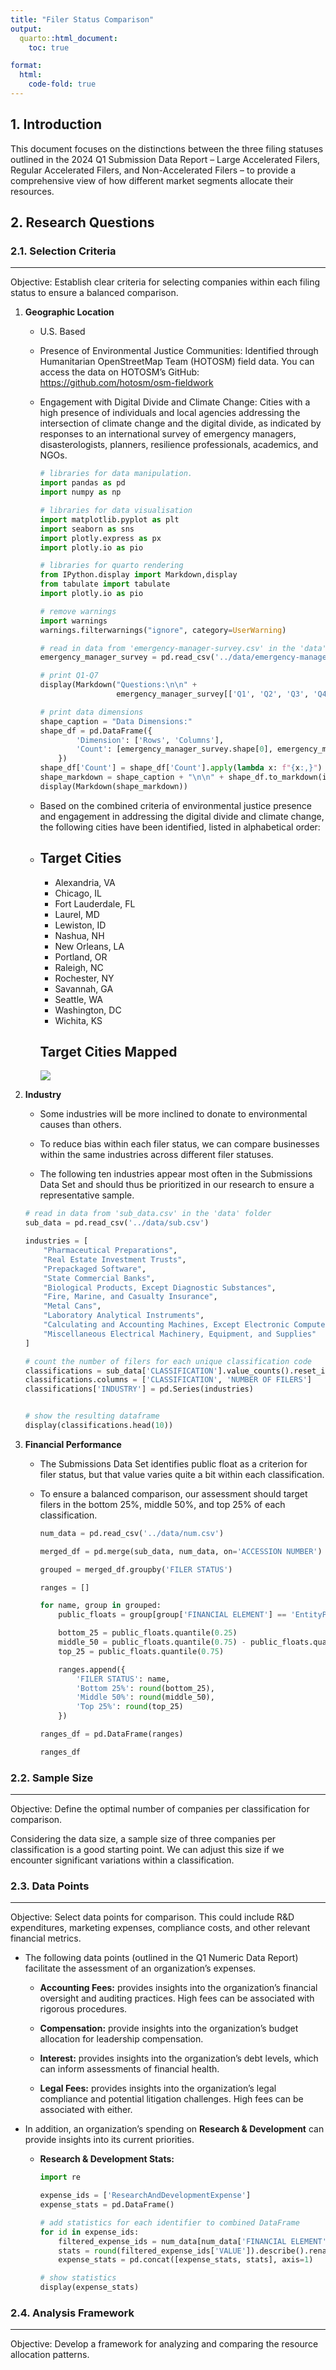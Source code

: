 ```yaml
---
title: "Filer Status Comparison"
output:
  quarto::html_document:
    toc: true

format:
  html:
    code-fold: true
---
```


## 1. Introduction

This document focuses on the distinctions between the three filing statuses outlined in the 2024 Q1 Submission Data Report – Large Accelerated Filers, Regular Accelerated Filers, and Non-Accelerated Filers – to provide a comprehensive view of how different market segments allocate their resources.

## 2. Research Questions

### 2.1. Selection Criteria

------------------------------------------------------------------------

Objective: Establish clear criteria for selecting companies within each filing status to ensure a balanced comparison.

1.  **Geographic Location**

    -   U.S. Based

    -   Presence of Environmental Justice Communities: Identified through Humanitarian OpenStreetMap Team (HOTOSM) field data. You can access the data on HOTOSM's GitHub: <https://github.com/hotosm/osm-fieldwork>

    -   Engagement with Digital Divide and Climate Change: Cities with a high presence of individuals and local agencies addressing the intersection of climate change and the digital divide, as indicated by responses to an international survey of emergency managers, disasterologists, planners, resilience professionals, academics, and NGOs.

        ```python
        # libraries for data manipulation.
        import pandas as pd
        import numpy as np

        # libraries for data visualisation
        import matplotlib.pyplot as plt
        import seaborn as sns
        import plotly.express as px
        import plotly.io as pio

        # libraries for quarto rendering
        from IPython.display import Markdown,display
        from tabulate import tabulate
        import plotly.io as pio

        # remove warnings
        import warnings
        warnings.filterwarnings("ignore", category=UserWarning)

        # read in data from 'emergency-manager-survey.csv' in the 'data' folder
        emergency_manager_survey = pd.read_csv('../data/emergency-manager-survey.csv')

        # print Q1-Q7
        display(Markdown("Questions:\n\n" +
                         emergency_manager_survey[['Q1', 'Q2', 'Q3', 'Q4', 'Q5', 'Q6', 'Q7']].head(1).to_markdown(index=False)))

        # print data dimensions
        shape_caption = "Data Dimensions:"
        shape_df = pd.DataFrame({
                'Dimension': ['Rows', 'Columns'],
                'Count': [emergency_manager_survey.shape[0], emergency_manager_survey.shape[1]]
            })
        shape_df['Count'] = shape_df['Count'].apply(lambda x: f"{x:,}")
        shape_markdown = shape_caption + "\n\n" + shape_df.to_markdown(index=False)
        display(Markdown(shape_markdown))
        ```

    -   Based on the combined criteria of environmental justice presence and engagement in addressing the digital divide and climate change, the following cities have been identified, listed in alphabetical order:

    -   ::: panel-tabset
        ## Target Cities

        -   Alexandria, VA
        -   Chicago, IL
        -   Fort Lauderdale, FL
        -   Laurel, MD
        -   Lewiston, ID
        -   Nashua, NH
        -   New Orleans, LA
        -   Portland, OR
        -   Raleigh, NC
        -   Rochester, NY
        -   Savannah, GA
        -   Seattle, WA
        -   Washington, DC
        -   Wichita, KS

        ## Target Cities Mapped

        ![](/data/target-cities.png)
        :::

2.  **Industry**

    -   Some industries will be more inclined to donate to environmental causes than others.

    -   To reduce bias within each filer status, we can compare businesses within the same industries across different filer statuses.

    -   The following ten industries appear most often in the Submissions Data Set and should thus be prioritized in our research to ensure a representative sample.

    ```python

    # read in data from 'sub_data.csv' in the 'data' folder
    sub_data = pd.read_csv('../data/sub.csv')

    industries = [
        "Pharmaceutical Preparations",
        "Real Estate Investment Trusts",
        "Prepackaged Software",
        "State Commercial Banks",
        "Biological Products, Except Diagnostic Substances",
        "Fire, Marine, and Casualty Insurance",
        "Metal Cans",
        "Laboratory Analytical Instruments",
        "Calculating and Accounting Machines, Except Electronic Computers",
        "Miscellaneous Electrical Machinery, Equipment, and Supplies"
    ]

    # count the number of filers for each unique classification code
    classifications = sub_data['CLASSIFICATION'].value_counts().reset_index()
    classifications.columns = ['CLASSIFICATION', 'NUMBER OF FILERS']
    classifications['INDUSTRY'] = pd.Series(industries)


    # show the resulting dataframe
    display(classifications.head(10))

    ```

3.  **Financial Performance**

    -   The Submissions Data Set identifies public float as a criterion for filer status, but that value varies quite a bit within each classification.

    -   To ensure a balanced comparison, our assessment should target filers in the bottom 25%, middle 50%, and top 25% of each classification.

        ```python

        num_data = pd.read_csv('../data/num.csv')

        merged_df = pd.merge(sub_data, num_data, on='ACCESSION NUMBER')

        grouped = merged_df.groupby('FILER STATUS')

        ranges = []

        for name, group in grouped:
            public_floats = group[group['FINANCIAL ELEMENT'] == 'EntityPublicFloat']['VALUE']
            
            bottom_25 = public_floats.quantile(0.25)
            middle_50 = public_floats.quantile(0.75) - public_floats.quantile(0.25)
            top_25 = public_floats.quantile(0.75)
            
            ranges.append({
                'FILER STATUS': name,
                'Bottom 25%': round(bottom_25),
                'Middle 50%': round(middle_50),
                'Top 25%': round(top_25)
            })

        ranges_df = pd.DataFrame(ranges)

        ranges_df

        ```

### 2.2. Sample Size

------------------------------------------------------------------------

Objective: Define the optimal number of companies per classification for comparison.

Considering the data size, a sample size of three companies per classification is a good starting point. We can adjust this size if we encounter significant variations within a classification.

### 2.3. Data Points

------------------------------------------------------------------------

Objective: Select data points for comparison. This could include R&D expenditures, marketing expenses, compliance costs, and other relevant financial metrics.

-   The following data points (outlined in the Q1 Numeric Data Report) facilitate the assessment of an organization's expenses.

    -   **Accounting Fees:** provides insights into the organization's financial oversight and auditing practices. High fees can be associated with rigorous procedures.

    -   **Compensation:** provide insights into the organization's budget allocation for leadership compensation.

    -   **Interest:** provides insights into the organization's debt levels, which can inform assessments of financial health.

    -   **Legal Fees:** provides insights into the organization's legal compliance and potential litigation challenges. High fees can be associated with either.

-   In addition, an organization's spending on **Research & Development** can provide insights into its current priorities.

    -   **Research & Development Stats:**

        ```python
        import re

        expense_ids = ['ResearchAndDevelopmentExpense']
        expense_stats = pd.DataFrame()

        # add statistics for each identifier to combined DataFrame
        for id in expense_ids:
            filtered_expense_ids = num_data[num_data['FINANCIAL ELEMENT'] == id]
            stats = round(filtered_expense_ids['VALUE']).describe().rename(re.sub(r'(?<=[a-z])(?=[A-Z])', ' ', id))
            expense_stats = pd.concat([expense_stats, stats], axis=1)

        # show statistics
        display(expense_stats)
        ```

### 2.4. Analysis Framework

------------------------------------------------------------------------

Objective: Develop a framework for analyzing and comparing the resource allocation patterns.
